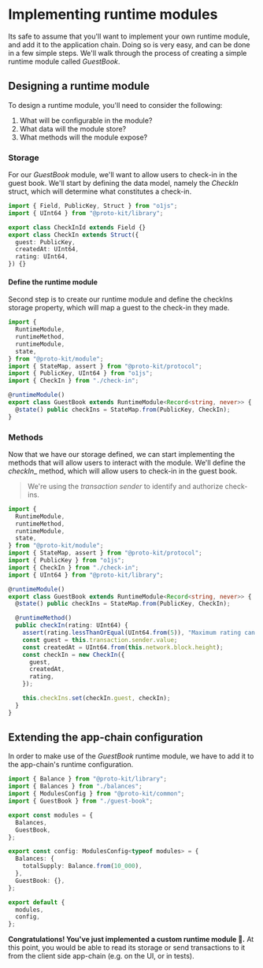# Implementing runtime modules

Its safe to assume that you'll want to implement your own runtime module, and add it to the application chain.
Doing so is very easy, and can be done in a few simple steps. We'll walk through the process of creating a simple
runtime module called _GuestBook_.

## Designing a runtime module

To design a runtime module, you'll need to consider the following:
1. What will be configurable in the module?
2. What data will the module store?
3. What methods will the module expose?

### Storage

For our _GuestBook_ module, we'll want to allow users to check-in in the guest book.
We'll start by defining the data model, namely the _CheckIn_ struct, which will determine what constitutes a check-in.

```typescript showLineNumbers filename="packages/chain/src/guest-book/check-in.ts"
import { Field, PublicKey, Struct } from "o1js";
import { UInt64 } from "@proto-kit/library";

export class CheckInId extends Field {}
export class CheckIn extends Struct({
  guest: PublicKey,
  createdAt: UInt64,
  rating: UInt64,
}) {}
```

#### Define the runtime module

Second step is to create our runtime module and define the checkIns storage property, which will map a guest to the check-in they made.

```typescript showLineNumbers {11-14} filename="packages/chain/src/guest-book/index.ts"
import {
  RuntimeModule,
  runtimeMethod,
  runtimeModule,
  state,
} from "@proto-kit/module";
import { StateMap, assert } from "@proto-kit/protocol";
import { PublicKey, UInt64 } from "o1js";
import { CheckIn } from "./check-in";

@runtimeModule()
export class GuestBook extends RuntimeModule<Record<string, never>> {
  @state() public checkIns = StateMap.from(PublicKey, CheckIn);
}
```

### Methods

Now that we have our storage defined, we can start implementing the methods that will allow users to interact with the module.
We'll define the _checkIn__ method, which will allow users to check-in in the guest book.

> We're using the _transaction sender_ to identify and authorize check-ins.

```typescript showLineNumbers {16-27} filename="packages/chain/src/guest-book/index.ts"
import {
  RuntimeModule,
  runtimeMethod,
  runtimeModule,
  state,
} from "@proto-kit/module";
import { StateMap, assert } from "@proto-kit/protocol";
import { PublicKey } from "o1js";
import { CheckIn } from "./check-in";
import { UInt64 } from "@proto-kit/library";

@runtimeModule()
export class GuestBook extends RuntimeModule<Record<string, never>> {
  @state() public checkIns = StateMap.from(PublicKey, CheckIn);

  @runtimeMethod()
  public checkIn(rating: UInt64) {
    assert(rating.lessThanOrEqual(UInt64.from(5)), "Maximum rating can be 5");
    const guest = this.transaction.sender.value;
    const createdAt = UInt64.from(this.network.block.height);
    const checkIn = new CheckIn({
      guest,
      createdAt,
      rating,
    });

    this.checkIns.set(checkIn.guest, checkIn);
  }
}
```

## Extending the app-chain configuration

In order to make use of the _GuestBook_ runtime module, we have to add it to the app-chain's runtime configuration.

```typescript showLineNumbers {8, 15} filename="packages/chain/src/runtime.ts"
import { Balance } from "@proto-kit/library";
import { Balances } from "./balances";
import { ModulesConfig } from "@proto-kit/common";
import { GuestBook } from "./guest-book";

export const modules = {
  Balances,
  GuestBook,
};

export const config: ModulesConfig<typeof modules> = {
  Balances: {
    totalSupply: Balance.from(10_000),
  },
  GuestBook: {},
};

export default {
  modules,
  config,
};

```

**Congratulations! You've just implemented a custom runtime module 🎉.** At this point, you would be
able to read its storage or send transactions to it from the client side app-chain (e.g. on the UI, or in tests).
